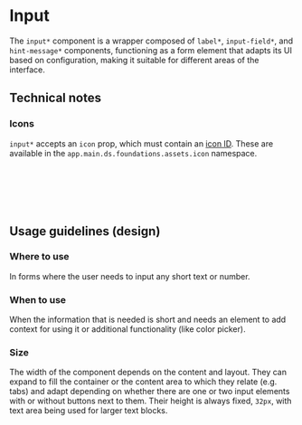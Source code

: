 
<Meta title="Controls/Input" />

# Input

The `input*` component is a wrapper composed of `label*`, `input-field*`, and `hint-message*` components, functioning as a form element that adapts its UI based on configuration, making it suitable for different areas of the interface.

<Canvas of={InputStories.Default} />

## Technical notes

### Icons

`input*` accepts an `icon` prop, which must contain an [icon ID](../foundations/assets/icon.mdx).
These are available in the `app.main.ds.foundations.assets.icon` namespace.

```clj
(ns app.main.ui.foo
  (:require
   [app.main.ui.ds.foundations.assets.icon :as i]))
```

```clj
[:> input* {:icon i/effects}]
```

## Usage guidelines (design)

### Where to use

In forms where the user needs to input any short text or number.

### When to use

When the information that is needed is short and needs an element to add context
for using it or additional functionality (like color picker).

### Size

The width of the component depends on the content and layout. They can expand to
fill the container or the content area to which they relate (e.g. tabs) and adapt
depending on whether there are one or two input elements with or without buttons
next to them. Their height is always fixed, `32px`, with text area being used for
larger text blocks.
